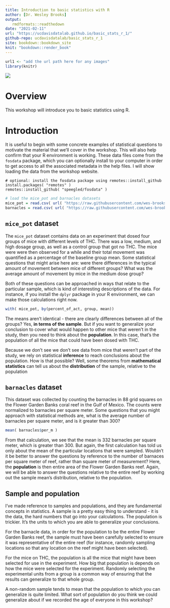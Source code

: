 ```yaml
---
title: Introduction to basic statistics with R
author: [Dr. Wesley Brooks]
output:
   rmdformats::readthedown
date: "2021-02-11"
url: "https://ucdavisdatalab.github.io/basic_stats_r_1/"
github-repo: ucdavisdatalab/basic_stats_r_1
site: bookdown::bookdown_site
knit: "bookdown::render_book"
---
```


```r
url1 <- "add the url path here for any images"
library(knitr)
```

![](img/datalab-logo-full-color-rgb.png)

# Overview
This workshop will introduce you to basic statistics using R. 


# Introduction
It is useful to begin with some concrete examples of statistical questions to motivate the material that we'll cover in the workshop. This will also help confirm that your R environment is working. These data files come from the `fosdata` package, which you can optionally install to your computer in order to get access to all the associated metadata in the help files. I will show loading the data from the workshop website.

```
# optional: install the fosdata package using remotes::install_github
install.packages( "remotes" )
remotes::install_github( "speegled/fosdata" )
```

```r
# load the mice_pot and barnacles datasets
mice_pot = read.csv( url( "https://raw.githubusercontent.com/wes-brooks/basic-stats/main/data/mice_pot.csv" ))
barnacles = read.csv( url( "https://raw.githubusercontent.com/wes-brooks/basic-stats/main/data/barnacles.csv" ))
```

## `mice_pot` dataset
The `mice_pot` dataset contains data on an experiment that dosed four groups of mice with different levels of THC. There was a low, medium, and high dosage group, as well as a control group that got no THC. The mice were were then observed for a while and their total movement was quantified as a percentage of the baseline group mean. Some statistical questions that might arise here are: were there differences in the typical amount of movement between mice of different groups? What was the average amount of movement by mice in the medium dose group?

Both of these questions can be approached in ways that relate to the particular sample, which is kind of interesting descriptions of the data. For instance, if you install the `dplyr` package in your R environment, we can make those calculations right now.

```r
with( mice_pot, by(percent_of_act, group, mean))
```

The means aren't identical - there are clearly differences between all of the groups? Yes, **in terms of the sample**. But if you want to generalize your conclusion to cover what would happen to other mice that weren't in the study, then you need to think about the **population**. In this case, that's the population of all the mice that could have been dosed with THC.

Because we don't see we don't see data from mice that weren't part of the study, we rely on statistical **inference** to reach conclusions about the population. How is that possible? Well, some theorems from **mathematical statistics** can tell us about the **distribution** of the sample, relative to the population

## `barnacles` dataset
This dataset was collected by counting the barnacles in 88 grid squares on the Flower Garden Banks coral reef in the Gulf of Mexico. The counts were normalized to barnacles per square meter. Some questions that you might approach with statistical methods are, what is the average number of barnacles per square meter, and is it greater than 300?

```r
mean( barnacles$per_m )
```

From that calculation, we see that the mean is 332 barnacles per square meter, which is greater than 300. But again, the first calculation has told us only about the mean of the particular locations that were sampled. Wouldn't it be better to answer the questions by reference to the number of barnaces per square meter of reef, rather than square meter of measurement? Here, the **population** is then entire area of the Flower Garden Banks reef. Again, we will be able to answer the questions relative to the entire reef by working out the sample mean's distribution, relative to the population.


## Sample and population
I've made reference to samples and populations, and they are fundamental concepts in statistics. A sample is a pretty easy thing to understand - it is the data, the hard numbers that go into your calculations. The population is trickier. It's the units to which you are able to generalize your conclusions.

For the barnacle data, in order for the population to be the entire Flower Garden Banks reef, the sample must have been carefully selected to ensure it was representative of the entire reef (for instance, randomly sampling locations so that any location on the reef might have been selected).

For the mice on THC, the population is all the mice that might have been selected for use in the experiment. How big that population is depends on how the mice were selected for the experiment. Randomly selecting the experimental units from a group is a common way of ensuring that the results can generalize to that whole group. 

A non-random sample tends to mean that the population to which you can generalize is quite limited. What sort of population do you think we could generalize about if we recorded the age of everyone in this  workshop?

